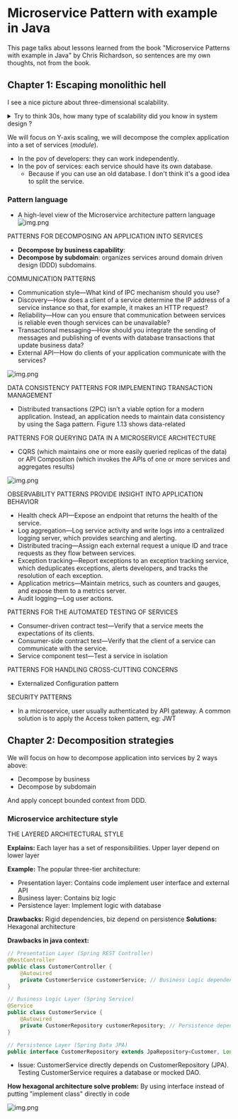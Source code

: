 # Microservice Pattern with example in Java

This page talks about lessons learned from the book <span className="layered-style">"Microservice Patterns with example in Java"</span> by Chris Richardson, so sentences are my own thoughts, not from the book.
<!--   style="color: #FF6F61;" -->

## Chapter 1: Escaping monolithic hell

<span className="layered-style">I see a nice picture about three-dimensional scalability.</span>


<details>
  <summary>Try to think 30s, how many type of scalability did you know in system design ?</summary>

![Scale Cube](img/scale-cube.png)

1. X-Scale by cloning services
2. Y-From monolithic to microservices
3. Z-Scale by partitioning database
</details>

We will focus on Y-axis scaling, we will decompose the complex application into a set of services (_module_).
  - In the pov of developers: they can work independently.
  - In the pov of services: each service should have its own database.
    - Because if you can use an old database. I don't think it's a good idea to split the service.

### Pattern language
- A high-level view of the Microservice architecture pattern language
![img.png](img/pattern-language.png)

<span className="layered-style">PATTERNS FOR DECOMPOSING AN APPLICATION INTO SERVICES</span>

- **Decompose by business capability**:
- **Decompose by subdomain**: organizes services around domain driven design (DDD) subdomains.

<span className="layered-style">COMMUNICATION PATTERNS</span>

- Communication style—What kind of IPC mechanism should you use?
- Discovery—How does a client of a service determine the IP address of a service
  instance so that, for example, it makes an HTTP request?
- Reliability—How can you ensure that communication between services is reliable even though services can be unavailable?
- Transactional messaging—How should you integrate the sending of messages and
  publishing of events with database transactions that update business data?
- External API—How do clients of your application communicate with the services?

![img.png](img/communication-strategy.png)

<span className="layered-style">DATA CONSISTENCY PATTERNS FOR IMPLEMENTING TRANSACTION MANAGEMENT</span>
- Distributed transactions (2PC) isn’t a viable option for a modern application. Instead, an application needs to
maintain data consistency by using the Saga pattern. Figure 1.13 shows data-related

<span className="layered-style">PATTERNS FOR QUERYING DATA IN A MICROSERVICE ARCHITECTURE</span>
- CQRS (which maintains one or more easily queried
  replicas of the data) or API Composition (which invokes the APIs of one or
  more services and aggregates results)

![img.png](img/db-pattern.png)

<span className="layered-style">OBSERVABILITY PATTERNS PROVIDE INSIGHT INTO APPLICATION BEHAVIOR</span>
- Health check API—Expose an endpoint that returns the health of the service.
- Log aggregation—Log service activity and write logs into a centralized logging
server, which provides searching and alerting.
- Distributed tracing—Assign each external request a unique ID and trace requests
  as they flow between services.
- Exception tracking—Report exceptions to an exception tracking service, which
deduplicates exceptions, alerts developers, and tracks the resolution of each
exception.
- Application metrics—Maintain metrics, such as counters and gauges, and expose
them to a metrics server.
- Audit logging—Log user actions.

<span className="layered-style">PATTERNS FOR THE AUTOMATED TESTING OF SERVICES</span>
- Consumer-driven contract test—Verify that a service meets the expectations of its
clients.
- Consumer-side contract test—Verify that the client of a service can communicate
with the service.
- Service component test—Test a service in isolation

<span className="layered-style">PATTERNS FOR HANDLING CROSS-CUTTING CONCERNS</span>
- Externalized Configuration pattern

<span className="layered-style">SECURITY PATTERNS</span>
- In a microservice, user usually authenticated by API gateway. A common solution is to apply the Access token pattern, eg: JWT

## Chapter 2: Decomposition strategies

We will focus on how to decompose application into services by 2 ways above:
- Decompose by business
- Decompose by subdomain

And apply concept bounded context from DDD.

### Microservice architecture style

<span className="layered-style">THE LAYERED ARCHITECTURAL STYLE</span>

**Explains:** Each layer has a set of responsibilities. Upper layer depend on lower layer

**Example:** The popular three-tier architecture:
- Presentation layer: Contains code implement user interface and external API
- Business layer: Contains biz logic
- Persistence layer: Implement logic with database 

**Drawbacks:** Rigid dependencies, biz depend on persistence
**Solutions:** Hexagonal architecture

**Drawbacks in java context:**

```java
// Presentation Layer (Spring REST Controller)
@RestController
public class CustomerController {
    @Autowired
    private CustomerService customerService; // Business Logic dependency
}

// Business Logic Layer (Spring Service)
@Service
public class CustomerService {
    @Autowired
    private CustomerRepository customerRepository; // Persistence dependency
}

// Persistence Layer (Spring Data JPA)
public interface CustomerRepository extends JpaRepository<Customer, Long> {}
```
- Issue: CustomerService directly depends on CustomerRepository (JPA). Testing CustomerService requires a database or mocked DAO.

**How hexagonal architecture solve problem:** By using interface instead of putting "implement class" directly in code

![img.png](img/hexagonal.png)